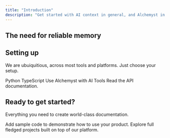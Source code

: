 ```yaml
---
title: "Introduction"
description: "Get started with AI context in general, and Alchemyst in particular."
---
```


## The need for reliable memory

## Setting up

We are ubuiquitious, across most tools and platforms. Just choose your setup.

<Columns cols={2}>
  <Card
    title="Python SDK"
    icon="python"
    href="/sdks/python/introduction"
    horizontal
  >
    Python
  </Card>
  <Card
    title="TypeScript SDK"
    icon="js"
    href="/sdks/typescript/introduction"
    horizontal
  >
    TypeScript
  </Card>
    <Card
    title="AI Tools Setup"
    icon="robot"
    href="/mcps/introduction"
    horizontal
  >
    Use Alchemyst with AI Tools
  </Card>
  <Card
    title="API documentation"
    icon="terminal"
    href="/api-reference/introduction"
    horizontal
  >
    Read the API documentation.
  </Card>
</Columns>

## Ready to get started?

Everything you need to create world-class documentation.

<Columns cols={2}>
  <Card
    title="Code samples"
    icon="code"
    href="/essentials/code"
  >
    Add sample code to demonstrate how to use your product.
  </Card>
  <Card
    title="Cookbook"
    icon="book"
    href="https://github.com/alchemyst-ai/awesome-saas"
  >
    Explore full fledged projects built on top of our platform.
  </Card>
</Columns>
